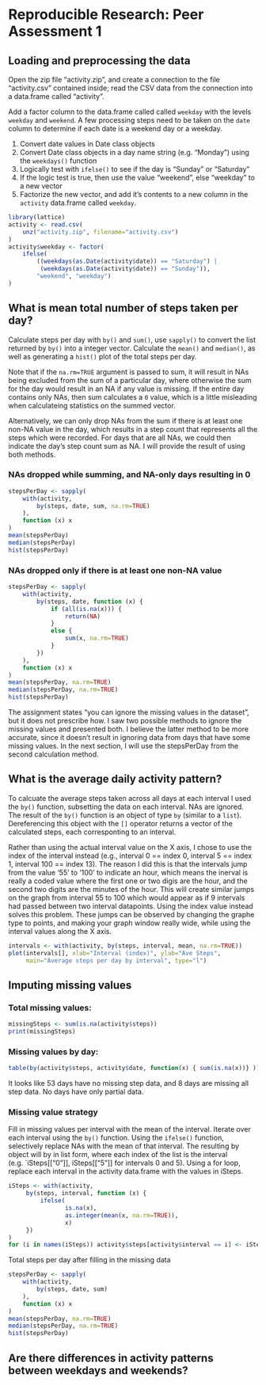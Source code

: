 # Reproducible Research: Peer Assessment 1


## Loading and preprocessing the data

Open the zip file "activity.zip", and create a connection to the file
"activity.csv" contained inside; read the CSV data from the connection into a
data.frame called "activity".

Add a factor column to the data.frame called called `weekday` with the levels
`weekday` and `weekend`.  A few processing steps need to be taken on the `date`
column to determine if each date is a weekend day or a weekday.

1. Convert date values in Date class objects
1. Convert Date class objects in a day name string (e.g. "Monday") using the
`weekdays()` function
1. Logically test with `ifelse()` to see if the day is "Sunday" or "Saturday"
1. If the logic test is true, then use the value "weekend", else "weekday" to a
new vector
1. Factorize the new vector, and add it's contents to a new column in the
`activity` data.frame called `weekday`.

```r
library(lattice)
activity <- read.csv(
    unz("activity.zip", filename="activity.csv")
)
activity$weekday <- factor(
    ifelse(
        ((weekdays(as.Date(activity$date)) == "Saturday") | 
         (weekdays(as.Date(activity$date)) == "Sunday")),
        "weekend", "weekday")
)
```

## What is mean total number of steps taken per day?

Calculate steps per day with `by()` and `sum()`, use `sapply()` to convert the
list returned by `by()` into a integer vector.  Calculate the `mean()` and
`median()`, as well as generating a `hist()` plot of the total steps per day.

Note that if the `na.rm=TRUE` argument is passed to sum, it will result in NAs
being excluded from the sum of a particular day, where otherwise the sum for the
day would result in an NA if any value is missing.  If the entire day contains
only NAs, then sum calculates a `0` value, which is a little misleading when
calculateing statistics on the summed vector.

Alternatively, we can only drop NAs from the sum if there is at least one
non-NA value in the day, which results in a step count that represents all the
steps which were recorded.  For days that are all NAs, we could then indicate
the day's step count sum as NA.  I will provide the result of using both
methods.

### NAs dropped while summing, and NA-only days resulting in 0

```r
stepsPerDay <- sapply(
    with(activity,
        by(steps, date, sum, na.rm=TRUE)
    ),
    function (x) x
)
mean(stepsPerDay)
median(stepsPerDay)
hist(stepsPerDay)
```

### NAs dropped only if there is at least one non-NA value

```r
stepsPerDay <- sapply(
    with(activity,
        by(steps, date, function (x) {
            if (all(is.na(x))) {
                return(NA)
            }
            else {
                sum(x, na.rm=TRUE)
            }
        })
    ),
    function (x) x
)
mean(stepsPerDay, na.rm=TRUE)
median(stepsPerDay, na.rm=TRUE)
hist(stepsPerDay)
```

The assignment states "you can ignore the missing values in the dataset",
but it does not prescribe how.  I saw two possible methods to ignore the missing
values and presented both.  I believe the latter method to be more accurate,
since it doesn't result in ignoring data from days that have some missing
values.  In the next section, I will use the stepsPerDay from the second
calculation method.

## What is the average daily activity pattern?

To calcuate the average steps taken across all days at each interval I used the
`by()` function, subsetting the data on each interval.  NAs are ignored.  The
result of the `by()` function is an object of type `by` (similar to a `list`).
Dereferencing this object with the `[]` operator returns a vector of the
calculated steps, each corresponting to an interval.

Rather than using the actual interval value on the X axis, I chose to use the
index of the interval instead (e.g., interval 0 == index 0, interval 5 == index
1, interval 100 == index 13).  The reason I did this is that the intervals jump
from the value '55' to '100' to indicate an hour, which means the inerval is
really a coded value where the first one or two digis are the hour, and the
second two digits are the minutes of the hour.  This will create similar jumps
on the graph from interval 55 to 100 which would appear as if 9 intervals had
passed between two interval datapoints.  Using the index value instead solves
this problem.  These jumps can be observed by changing the graphe type to
points, and making your graph window really wide, while using the interval
values along the X axis.

```r
intervals <- with(activity, by(steps, interval, mean, na.rm=TRUE))
plot(intervals[], xlab="Interval (index)", ylab="Ave Steps", 
     main="Average steps per day by interval", type="l")
```

## Imputing missing values

### Total missing values:

```r
missingSteps <- sum(is.na(activity$steps))
print(missingSteps)
```

### Missing values by day:

```r
table(by(activity$steps, activity$date, function(x) { sum(is.na(x))} ))
```

It looks like 53 days have no missing step data, and 8 days are missing all step
data.  No days have only partial data.

### Missing value strategy

Fill in missing values per interval with the mean of the interval.  Iterate
over each interval using the `by()` function.  Using the `ifelse()`
function, selectively replace NAs with the mean of that interval.  The resulting
by object will by in list form, where each index of the list is the interval
(e.g. `iSteps[["0"]], iSteps[["5"]] for intervals 0 and 5).  Using a for loop,
replace each interval in the activity data.frame with the values in iSteps.

```r
iSteps <- with(activity,
     by(steps, interval, function (x) {
         ifelse(
                is.na(x),
                as.integer(mean(x, na.rm=TRUE)),
                x)
     })
)
for (i in names(iSteps)) activity$steps[activity$interval == i] <- iSteps[[i]]
```

Total steps per day after filling in the missing data

```r
stepsPerDay <- sapply(
    with(activity,
        by(steps, date, sum)
    ),
    function (x) x
)
mean(stepsPerDay, na.rm=TRUE)
median(stepsPerDay, na.rm=TRUE)
hist(stepsPerDay)
```
## Are there differences in activity patterns between weekdays and weekends?
